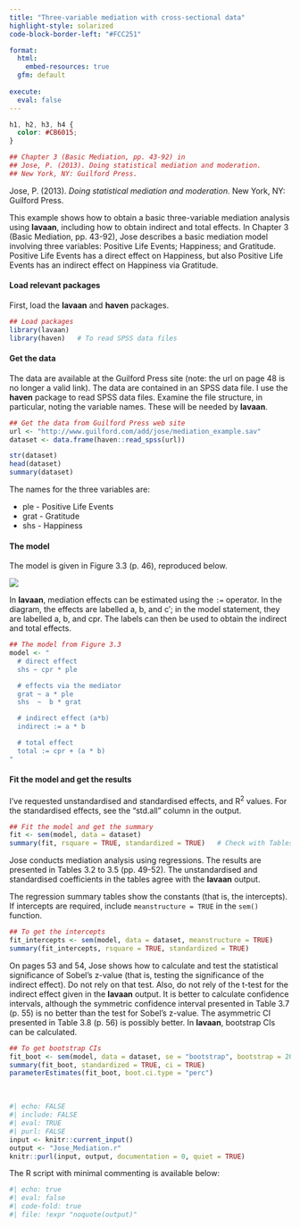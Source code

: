 ```yaml
---
title: "Three-variable mediation with cross-sectional data"
highlight-style: solarized
code-block-border-left: "#FCC251"

format:
  html:
    embed-resources: true
  gfm: default
  
execute:
  eval: false
---
```


```css
h1, h2, h3, h4 {
  color: #CB6015;
}
```

```r


## Chapter 3 (Basic Mediation, pp. 43-92) in
## Jose, P. (2013). Doing statistical mediation and moderation.
## New York, NY: Guilford Press.
```

Jose, P. (2013). *Doing statistical mediation and moderation*. New York, NY: Guilford Press.


This example shows how to obtain a basic three-variable mediation analysis using **lavaan**, including how to obtain indirect and total effects. In Chapter 3 (Basic Mediation, pp. 43-92), Jose describes a basic mediation model involving three variables: Positive Life Events; Happiness; and Gratitude. Positive Life Events has a direct effect on Happiness, but also Positive Life Events has an indirect effect on Happiness via Gratitude.


#### Load relevant packages

First, load the **lavaan** and **haven** packages.

```r

## Load packages
library(lavaan)
library(haven)   # To read SPSS data files
```


#### Get the data

The data are available at the Guilford Press site (note: the url on page 48 is no longer a valid link). The data are contained in an SPSS data file. I use the **haven** package to read SPSS data files. Examine the file structure, in particular, noting the variable names. These will be needed by **lavaan**.

```r

## Get the data from Guilford Press web site
url <- "http://www.guilford.com/add/jose/mediation_example.sav"
dataset <- data.frame(haven::read_spss(url))

str(dataset)
head(dataset)
summary(dataset)
```

The names for the three variables are:

* ple  - Positive Life Events
* grat - Gratitude
* shs  - Happiness


#### The model

The model is given in Figure 3.3 (p. 46), reproduced below.

![](images/Mediation.svg){fig-align="left"}

In **lavaan**, mediation effects can be estimated using the `:=` operator. In the diagram, the effects are labelled a, b, and c$'$; in the model statement, they are labelled a, b, and cpr. The labels can then be used to obtain the indirect and total effects.

```r

## The model from Figure 3.3
model <- "
  # direct effect
  shs ~ cpr * ple

  # effects via the mediator
  grat ~ a * ple
  shs  ~  b * grat

  # indirect effect (a*b)
  indirect := a * b

  # total effect
  total := cpr + (a * b) 
"
```


#### Fit the model and get the results

I've requested unstandardised and standardised effects, and R^2^ values. For the standardised effects, see the "std.all" column in the output.

```r

## Fit the model and get the summary
fit <- sem(model, data = dataset)
summary(fit, rsquare = TRUE, standardized = TRUE)   # Check with Tables 3.2-3.5
```

Jose conducts mediation analysis using regressions. The results are presented in Tables 3.2 to 3.5 (pp. 49-52). The unstandardised and standardised coefficients in the tables agree with the **lavaan** output.

The regression summary tables show the constants (that is, the intercepts). If intercepts are required, include `meanstructure = TRUE` in the `sem()` function.

```r

## To get the intercepts
fit_intercepts <- sem(model, data = dataset, meanstructure = TRUE)
summary(fit_intercepts, rsquare = TRUE, standardized = TRUE)
```

On pages 53 and 54, Jose shows how to calculate and test the statistical significance of Sobel's z-value (that is, testing the significance of the indirect effect). Do not rely on that test. Also, do not rely of the t-test for the indirect effect given in the **lavaan** output. It is better to calculate confidence intervals, although the symmetric confidence interval presented in Table 3.7 (p. 55) is no better than the test for Sobel's z-value. The asymmetric CI presented in Table 3.8 (p. 56) is possibly better. In **lavaan**, bootstrap CIs can be calculated.

```r

## To get bootstrap CIs
fit_boot <- sem(model, data = dataset, se = "bootstrap", bootstrap = 2000)
summary(fit_boot, standardized = TRUE, ci = TRUE)
parameterEstimates(fit_boot, boot.ci.type = "perc")
```

<br />

```r
#| echo: FALSE
#| include: FALSE
#| eval: TRUE
#| purl: FALSE
input <- knitr::current_input()
output <- "Jose_Mediation.r"
knitr::purl(input, output, documentation = 0, quiet = TRUE)
```

The R script with minimal commenting is available below:


```r
#| echo: true
#| eval: false 
#| code-fold: true 
#| file: !expr "noquote(output)"
```
